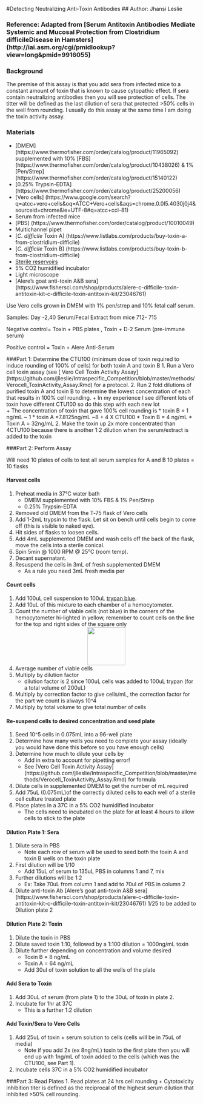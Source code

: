 #Detecting Neutralizing Anti-Toxin Antibodies
## Author: Jhansi Leslie 


### Reference: Adapted from [Serum Antitoxin Antibodies Mediate Systemic and Mucosal Protection from Clostridium difficileDisease in Hamsters] (http://iai.asm.org/cgi/pmidlookup?view=long&pmid=9916055)

### Background
The premise of this assay is that you add sera from infected mice to a constant amount of toxin that is known to cause cytopathic effect. 
If sera contain neutralizing antibodies then you will see protection of cells. The titter will be defined as the last dilution of sera that protected >50% cells in the well from rounding. 
I usually do this assay at the same time I am doing the toxin activity assay. 

### Materials
+ [DMEM] (https://www.thermofisher.com/order/catalog/product/11965092) supplemented with 10% [FBS] (https://www.thermofisher.com/order/catalog/product/10438026) & 1% [Pen/Strep] (https://www.thermofisher.com/order/catalog/product/15140122)
+ [0.25% Trypsin-EDTA] (https://www.thermofisher.com/order/catalog/product/25200056)
+ [Vero cells] (https://www.google.com/search?q=atcc+vero+cells&oq=ATCC+Vero+cells&aqs=chrome.0.0l5.4030j0j4&sourceid=chrome&ie=UTF-8#q=atcc+ccl-81)
+ Serum from infected mice 
+ [PBS] (https://www.thermofisher.com/order/catalog/product/10010049)
+ Multichannel pipet 
+ [*C. difficile* Toxin A] (https://www.listlabs.com/products/buy-toxin-a-from-clostridium-difficile) 
+ [*C. difficile* Toxin B] (https://www.listlabs.com/products/buy-toxin-b-from-clostridium-difficile)
+ [Sterile reservoirs](http://www.argos-tech.com/pipetting-reservoirs.html)
+ 5% CO2 humidified incubator 
+ Light microscope 
+ [Alere's goat anti-toxin A&B sera] (https://www.fishersci.com/shop/products/alere-c-difficile-toxin-antitoxin-kit-c-difficile-toxin-antitoxin-kit/23046761)



Use Vero cells grown in DMEM with 1% pen/strep and 10% fetal calf serum.  

Samples: Day -2,40 Serum/Fecal Extract from mice 712- 715
 
Negative control= Toxin + PBS plates , Toxin + D-2 Serum (pre-immune serum)

Positive control = Toxin + Alere Anti-Serum  


###Part 1: 	Determine the CTU100 (minimum dose of toxin required to induce rounding of 100% of cells) for both toxin A and toxin B
1. Run a Vero cell toxin assay (see [ Vero Cell Toxin Activity Assay] (https://github.com/jlleslie/Intraspecific_Competition/blob/master/methods/Verocell_ToxinActivity_Assay.Rmd)  for a protocol.
2. Run  2 fold dilutions of purified toxin A and toxin B to determine the lowest concentration of each that results in 100% cell rounding.
	+ In my experience I see different lots of toxin have different CTU100 so do this step with each new lot  
	+	The concentration of toxin that gave 100% cell rounding is
		* toxin B = 1 ng/mL ~ 1
		* toxin A =7.8125ng/mL  ~8
	+ 4  X CTU100 
		*	Toxin B  = 4 ng/mL
		*	Toxin A = 32ng/mL
2. 	Make the toxin up 2x more concentrated than 4CTU100 because there is another 1:2 dilution when the serum/extract is added to the toxin  

###Part 2: Perform Assay 

Will need 10 plates of cells to test all serum samples for A and B 
10 plates = 10 flasks

#### Harvest cells
1. Preheat media in 37°C water bath
	* DMEM supplemented with 10% FBS & 1% Pen/Strep 
	* 0.25% Trypsin-EDTA 
2. Removed old DMEM from  the T‐75 flask  of Vero cells 
3. Add 1-2mL trypsin to the flask. Let sit on bench until cells begin to come off (this is visible to naked eye).
4. Hit sides of flasks to loosen cells. 
5. Add 4mL supplemented DMEM and wash cells off the back of the flask, move the cells into a sterile conical.
5. Spin 5min @ 1000 RPM @ 25°C (room temp).
5. Decant supernatant.
6. Resuspend the cells in 3mL of fresh supplemented DMEM
	+ As a rule you need 3mL fresh media per 

#### Count cells
1.	Add 100uL cell suspension to 100uL [trypan blue](https://www.thermofisher.com/order/catalog/product/15250061).
2.	Add 10uL of this mixture to each chamber of a hemocytometer.
3. Count the number of viable cells (not blue) in the corners of the hemocytometer hi-lighted in yellow, remember to count cells on the line for the top and right sides of the square only 
<div style="text-align:center"><img src ="https://raw.githubusercontent.com/jlleslie/Intraspecific_Competition/master/images/hemocytometer%20.jpg?token=AJ8FtmENFoUvGmGF60p-ObMPR70sglj9ks5XoJiRwA%3D%3D" width="100" height="100" /></div> 
4.	Average number of viable cells
5.	Multiply by dilution factor 
	+ dilution factor is 2 since 100uL cells was added to 100uL trypan (for a total volume of 200uL)
6.	Multiply by correction factor to give cells/mL, the correction factor for the part we count is always 10^4
7.	Multiply by total volume to give total number of cells

#### Re-suspend cells to desired concentration and seed plate 
1. Seed 10^5 cells in 0.075mL into a 96-well plate
2. Determine how many wells you need  to complete your assay (ideally you would have done this before so you have enough cells)
3. Determine how much to dilute your cells by 
 	+ Add in extra to account for pipetting error! 
 	+ See [Vero Cell Toxin Activity Assay] (https://github.com/jlleslie/Intraspecific_Competition/blob/master/methods/Verocell_ToxinActivity_Assay.Rmd) for formula 
4. Dilute cells in supplemented DMEM to get the number of mL required 
5. Add 75uL (0.075mL)of the correctly diluted cells to each well of a sterile cell culture treated plate
6.  Place plates in a 37C in a 5% CO2 humidified incubator
	+ The cells need to incubated on the plate for at least 4 hours to allow cells to stick to the plate  

####  Dilution Plate 1: Sera 
1.	Dilute sera in PBS
	+	Note each row of serum will be used to seed both the toxin A and toxin B wells on the toxin plate 
2. First dilution will be 1/10
	+	Add 15uL of serum to 135uL PBS in columns 1 and 7, mix 
3.	Further dilutions will be 1:2
	+	Ex: Take 70uL from column 1 and add to 70ul of PBS in column 2
4.	Dilute anti-toxin Ab [Alere's goat anti-toxin A&B sera] (https://www.fishersci.com/shop/products/alere-c-difficile-toxin-antitoxin-kit-c-difficile-toxin-antitoxin-kit/23046761)  1/25 to be added to Dilution plate 2

#### Dilution Plate 2: Toxin 
1. Dilute the toxin in PBS
2. Dilute saved toxin 1:10, followed by a 1:100 dilution = 1000ng/mL toxin
3. Dilute further depending on concentration and volume desired 
	+	Toxin B  = 8 ng/mL
	+	Toxin A = 64 ng/mL
	+	Add 30ul of toxin solution to all the wells of the plate
	 
#### Add Sera to Toxin 
1. Add 30uL of serum  (from plate 1) to the 30uL of toxin in plate 2. 
2. Incubate for 1hr at 37C
	+	This is a further 1:2 dilution 

####  Add Toxin/Sera to	Vero Cells
1.	Add 25uL of toxin + serum solution to cells  (cells will be in 75uL of media)
	+	Note if you add 2x (ex 8ng/mL) toxin to the first plate then you will end up with 1ng/mL of toxin added to the cells (which was the CTU100, see Part 1). 
2.	Incubate cells 37C in a 5% CO2 humidified incubator 

###Part 3: Read Plates 
1.	Read plates at 24 hrs  cell rounding 
	+	Cytotoxicity inhibition titer is defined as the reciprocal of the highest serum dilution that inhibited >50% cell rounding. 




